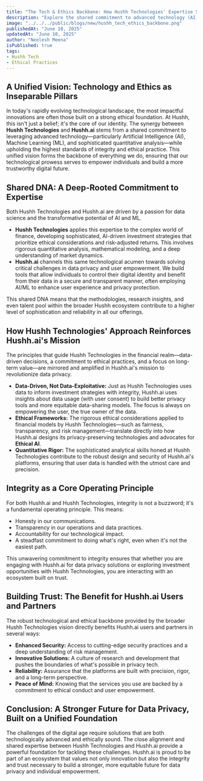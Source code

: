 ```yaml
---
title: "The Tech & Ethics Backbone: How Hushh Technologies' Expertise Shapes Hushh.ai"
description: "Explore the shared commitment to advanced technology (AI, ML) and ethical practices that forms the foundation of both Hushh.ai and the broader Hushh Technologies vision."
image: "../../../public/blogs/new/hushh_tech_ethics_backbone.png"
publishedAt: "June 10, 2025"
updatedAt: "June 10, 2025"
author: "Neelesh Meena"
isPublished: true
tags: 
- Hushh Tech
- Ethical Practices
---
```


## A Unified Vision: Technology and Ethics as Inseparable Pillars

In today's rapidly evolving technological landscape, the most impactful innovations are often those built on a strong ethical foundation. At Hushh, this isn't just a belief; it's the core of our identity. The synergy between **Hushh Technologies** and **Hushh.ai** stems from a shared commitment to leveraging advanced technology—particularly Artificial Intelligence (AI), Machine Learning (ML), and sophisticated quantitative analysis—while upholding the highest standards of integrity and ethical practice. This unified vision forms the backbone of everything we do, ensuring that our technological prowess serves to empower individuals and build a more trustworthy digital future.

## Shared DNA: A Deep-Rooted Commitment to Expertise

Both Hushh Technologies and Hushh.ai are driven by a passion for data science and the transformative potential of AI and ML.
*   **Hushh Technologies** applies this expertise to the complex world of finance, developing sophisticated, AI-driven investment strategies that prioritize ethical considerations and risk-adjusted returns. This involves rigorous quantitative analysis, mathematical modeling, and a deep understanding of market dynamics.
*   **Hushh.ai** channels this same technological acumen towards solving critical challenges in data privacy and user empowerment. We build tools that allow individuals to control their digital identity and benefit from their data in a secure and transparent manner, often employing AI/ML to enhance user experience and privacy protection.

This shared DNA means that the methodologies, research insights, and even talent pool within the broader Hushh ecosystem contribute to a higher level of sophistication and reliability in all our offerings.

## How Hushh Technologies' Approach Reinforces Hushh.ai's Mission

The principles that guide Hushh Technologies in the financial realm—data-driven decisions, a commitment to ethical practices, and a focus on long-term value—are mirrored and amplified in Hushh.ai's mission to revolutionize data privacy.
*   **Data-Driven, Not Data-Exploitative:** Just as Hushh Technologies uses data to inform investment strategies with integrity, Hushh.ai uses insights about data usage (with user consent) to build better privacy tools and more equitable data-sharing models. The focus is always on empowering the user, the true owner of the data.
*   **Ethical Frameworks:** The rigorous ethical considerations applied to financial models by Hushh Technologies—such as fairness, transparency, and risk management—translate directly into how Hushh.ai designs its privacy-preserving technologies and advocates for **Ethical AI**.
*   **Quantitative Rigor:** The sophisticated analytical skills honed at Hushh Technologies contribute to the robust design and security of Hushh.ai's platforms, ensuring that user data is handled with the utmost care and precision.

## Integrity as a Core Operating Principle

For both Hushh.ai and Hushh Technologies, integrity is not a buzzword; it's a fundamental operating principle. This means:
*   Honesty in our communications.
*   Transparency in our operations and data practices.
*   Accountability for our technological impact.
*   A steadfast commitment to doing what's right, even when it's not the easiest path.

This unwavering commitment to integrity ensures that whether you are engaging with Hushh.ai for data privacy solutions or exploring investment opportunities with Hushh Technologies, you are interacting with an ecosystem built on trust.

## Building Trust: The Benefit for Hushh.ai Users and Partners

The robust technological and ethical backbone provided by the broader Hushh Technologies vision directly benefits Hushh.ai users and partners in several ways:
*   **Enhanced Security:** Access to cutting-edge security practices and a deep understanding of risk management.
*   **Innovative Solutions:** A culture of research and development that pushes the boundaries of what's possible in privacy tech.
*   **Reliability:** Assurance that the platforms are built with precision, rigor, and a long-term perspective.
*   **Peace of Mind:** Knowing that the services you use are backed by a commitment to ethical conduct and user empowerment.

## Conclusion: A Stronger Future for Data Privacy, Built on a Unified Foundation

The challenges of the digital age require solutions that are both technologically advanced and ethically sound. The close alignment and shared expertise between Hushh Technologies and Hushh.ai provide a powerful foundation for tackling these challenges. Hushh.ai is proud to be part of an ecosystem that values not only innovation but also the integrity and trust necessary to build a stronger, more equitable future for data privacy and individual empowerment.